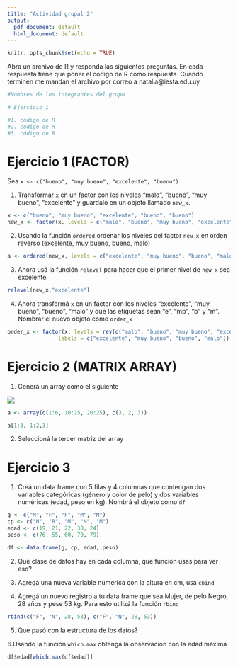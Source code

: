 ```yaml
---
title: "Actividad grupal 2"
output:
  pdf_document: default
  html_document: default
---
```


```r
knitr::opts_chunk$set(echo = TRUE)
```

Abra un archivo de R y responda las siguientes preguntas. En cada respuesta tiene que poner el código de R como respuesta.
Cuando terminen me mandan el archivo por correo a natalia@iesta.edu.uy

```r
#Nombres de los integrantes del grupo

# Ejercicio 1

#1. código de R
#2. código de R
#3. código de R

```

# Ejercicio 1 (FACTOR)
Sea `x <- c("bueno", "muy bueno", "excelente", "bueno")`

1. Transformar `x` en un factor con los niveles "malo", "bueno", "muy bueno", "excelente" y guardalo en un objeto llamado `new_x`.


```r
x <- c("bueno", "muy bueno", "excelente", "bueno", "bueno")
new_x <- factor(x, levels = c("malo", "bueno", "muy bueno", "excelente"))

```
2. Usando la función `ordered` ordenar los niveles  del factor `new_x` en orden reverso (excelente, muy bueno, bueno, malo)

```r

a <- ordered(new_x, levels = c("excelente", "muy bueno", "bueno", "malo"))

```


3. Ahora usá la función `relevel` para hacer que el primer nivel de `new_x` sea excelente.

```r
relevel(new_x,"excelente")
```

4. Ahora transformá `x` en un factor con los niveles "excelente", "muy bueno",  "bueno", "malo" y  que las etiquetas sean "e", "mb", "b" y "m". Nombrar el nuevo objeto como `order_x`

```r
order_x <- factor(x, levels = rev(c("malo", "bueno", "muy bueno", "excelente")), 
                labels = c("excelente", "muy bueno", "bueno", "malo"))

```


# Ejercicio 2 (MATRIX ARRAY)


1. Generá un array como el siguiente

![](array.png)

```r
a <- array(c(1:6, 10:15, 20:25), c(3, 2, 3))

a[1:3, 1:2,3]
```
2. Seleccioná la tercer matriz del array 


# Ejercicio 3 

1. Creá un data frame con 5 filas y 4 columnas que contengan dos variables categóricas (género y color de pelo) y dos variables numéricas (edad, peso en kg). Nombrá el objeto como `df`

```r
g <- c("M", "F", "F", "M", "M")
cp <- c("N", "R", "M", "N", "M")
edad <- c(19, 21, 22, 30, 24)
peso <- c(76, 55, 60, 70, 79)

df <- data.frame(g, cp, edad, peso)

```
2. Qué clase de datos hay en cada columna, que función usas para ver eso?

3. Agregá una nueva variable numérica con la altura en cm, usa `cbind`

4. Agregá un nuevo registro a tu data frame que sea Mujer, de pelo Negro, 28 años y pese 53 kg. Para esto utilizá la función `rbind` 
```r

rbind(c("F", "N", 28, 53), c("F", "N", 28, 53))
```
5. Que pasó con la estructura de los datos?

6.Usando la función `which.max` obtenga la observación con la edad máxima
```r
df$edad[which.max(df$edad)]
```
